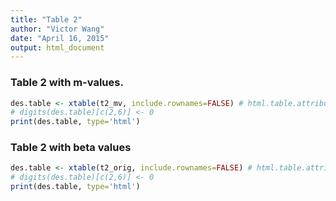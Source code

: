 ```yaml
---
title: "Table 2"
author: "Victor Wang"
date: "April 16, 2015"
output: html_document
---
```


### Table 2 with m-values. 

```r
des.table <- xtable(t2_mv, include.rownames=FALSE) # html.table.attributes=list(font.size=7pt)
# digits(des.table)[c(2,6)] <- 0
print(des.table, type='html')

```

### Table 2 with beta values

```r
des.table <- xtable(t2_orig, include.rownames=FALSE) # html.table.attributes=list(font.size=7pt)
# digits(des.table)[c(2,6)] <- 0
print(des.table, type='html')

```
